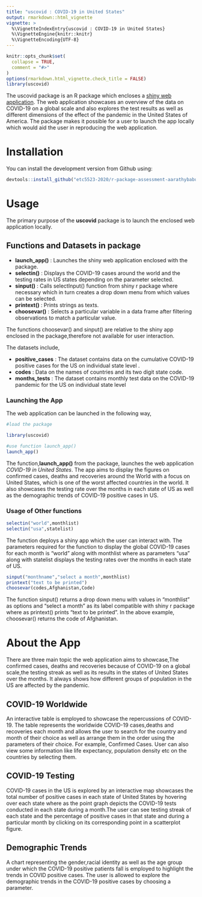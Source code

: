 ```yaml
---
title: "uscovid : COVID-19 in United States"
output: rmarkdown::html_vignette
vignette: >
  %\VignetteIndexEntry{uscovid : COVID-19 in United States}
  %\VignetteEngine{knitr::knitr}
  %\VignetteEncoding{UTF-8}
---
```


```r
knitr::opts_chunk$set(
  collapse = TRUE,
  comment = "#>"
)
options(rmarkdown.html_vignette.check_title = FALSE)
library(uscovid)
```

The uscovid package is an R package which encloses a [shiny web application](https://aarathybabu.shinyapps.io/covid/). The web application showcases an overview of the data on COVID-19 on a global scale and also explores the test results as well as different dimensions of the effect of the pandemic in the United States of America. The package makes it possible for a user to launch the app locally which would aid the user in reproducing the web application. 

# Installation

You can install the development version from Github using:

```r
devtools::install_github("etc5523-2020/r-package-assessment-aarathybabu97")
```

# Usage 

The primary purpose of the **uscovid** package is to launch the enclosed web application locally. 

## Functions and Datasets in package

- **launch_app()**  : Launches the shiny web application enclosed with the package.
- **selectin()**  : Displays the COVID-19 cases around the world and the testing rates in US states depending on the parameter selected.
- **sinput()**    : Calls selectInput() function from shiny r package where necessary which in turn creates a drop down menu from which values can be selected. 
- **printext()**  : Prints strings as texts.
- **choosevar()** : Selects a particular variable in a data frame after filtering observations to match a particular value.

The functions choosevar() and sinput() are relative to the shiny app enclosed in the package,therefore not available for user interaction. 

The datasets include,

- **positive_cases**   : The dataset contains data on the cumulative COVID-19 positive cases for the US on individual state level .
- **codes**            : Data on the names of countries and its two digit state code.
- **months_tests**     : The dataset contains monthly test data on the COVID-19 pandemic for the US on individual state level

### Launching the App

The web application can be launched in the following way,

```r
#load the package

library(uscovid)

#use function launch_app()
launch_app() 

``` 

The function,**launch_app()** from the package, launches the web application *COVID-19 in United States*. The app aims to display the figures on confirmed cases, deaths and recoveries around the World with a focus on United States, which is one of the worst affected countries in the world. It also showcases the testing rate over the months in each state of US as well as the demographic trends of COVID-19 positive cases in US. 

### Usage of Other functions 

```r

selectin("world",monthlist)
selectin("usa",statelist)


``` 


The function deploys a shiny app which the user can interact with. The parameters required for the function to display the global COVID-19 cases for each month is "world" along with monthlist where as parameters "usa" along with statelist displays the testing rates over the months in each state of US.

```r

sinput("monthname","select a month",monthlist)
printext("text to be printed")
choosevar(codes,Afghanistan,Code)

``` 

The function sinput() returns a drop down menu with values in "monthlist" as options and "select a month" as its label compatible with shiny r package where as printext() prints "text to be printed".
In the above example, choosevar() returns the code of Afghanistan. 

# About the App

There are three main topic the web application aims to showcase,The confirmed cases, deaths and recoveries because of COVID-19 on a global scale,the testing streak as well as its results in the states of United States over the months. It always shows how different groups of population in the US are affected by the pandemic. 

## COVID-19 Worldwide

An interactive table is employed to showcase the repercussions of COVID-19. The table represents the worldwide COVID-19 cases,deaths and recoveries each month and allows the user to search for the country and month of their choice as well as arrange them in the order using the parameters of their choice. For example, Confirmed Cases. User can also view some information like life expectancy, population density etc on the countries by selecting them.

## COVID-19 Testing

COVID-19 cases in the US is explored by an interactive map showcases the total number of positive cases in each state of United States by hovering over each state where as the point graph depicts the COVID-19 tests conducted in each state during a month.The user can see testing streak of each state and the percentage of positive cases in that state and during a particular month by clicking on its corresponding point in a scatterplot figure. 

## Demographic Trends

A chart representing the gender,racial identity as well as the age group under which the COVID-19 positive patients fall is employed to highlight the trends in COVID positive cases. The user is allowed to explore the demographic trends in the COVID-19 positive cases by choosing a parameter. 


